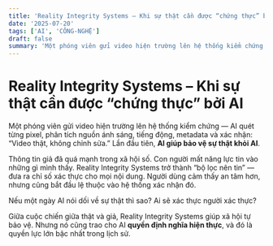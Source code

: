 ```yaml
---
title: 'Reality Integrity Systems – Khi sự thật cần được “chứng thực” bởi AI'
date: '2025-07-20'
tags: ['AI', 'CÔNG-NGHỆ']
draft: false
summary: 'Một phóng viên gửi video hiện trường lên hệ thống kiểm chứng — AI quét từng pixel, phân tích nguồn á'
---
```


# Reality Integrity Systems – Khi sự thật cần được “chứng thực” bởi AI

Một phóng viên gửi video hiện trường lên hệ thống kiểm chứng — AI quét từng pixel, phân tích nguồn ánh sáng, tiếng động, metadata và xác nhận: “Video thật, không chỉnh sửa.” Lần đầu tiên, **AI giúp bảo vệ sự thật khỏi AI**.

Thông tin giả đã quá mạnh trong xã hội số. Con người mất năng lực tin vào những gì mình thấy. Reality Integrity Systems trở thành “bộ lọc nên tin” — đưa ra chỉ số xác thực cho mọi nội dung. Người dùng cảm thấy an tâm hơn, nhưng cũng bắt đầu lệ thuộc vào hệ thống xác nhận đó.

Nếu một ngày AI nói dối về sự thật thì sao? Ai sẽ xác thực người xác thực?

Giữa cuộc chiến giữa thật và giả, Reality Integrity Systems giúp xã hội tự bảo vệ. Nhưng nó cũng trao cho AI **quyền định nghĩa hiện thực**, và đó là quyền lực lớn bậc nhất trong lịch sử.